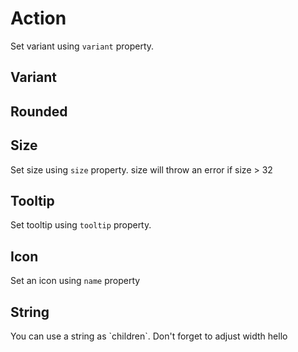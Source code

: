 
<Meta title="Components/Action" component={Action} />

# Action

<Description>Set variant using `variant` property.</Description>

## Variant

<Canvas>
  <Story name="variant" args={{}}>
    <Action name="lock" variant="link" m={1} />
    <Action name="lock" variant="primary" m={1} />
    <Action name="lock" variant="secondary" m={1} />
    <Action name="lock" variant="secondary-bordered" m={1} />
    <Action name="lock" variant="success" m={1} />
    <Action name="lock" variant="success-bordered" m={1} />
    <Action name="lock" variant="success-soft-bordered" m={1} />
    <Action name="lock" variant="warning" m={1} />
    <Action name="lock" variant="warning-bordered" m={1} />
    <Action name="lock" variant="warning-soft-bordered" m={1} />
  </Story>
</Canvas>

## Rounded

<Canvas>
  <Story name="rounded" args={{}}>
    <Action name="lock" variant="primary" m={1} rounded={true} />
    <Action name="lock" variant="secondary" m={1} rounded={true} />
    <Action name="lock" variant="secondary-bordered" m={1} rounded={true} />
  </Story>
</Canvas>

## Size

<Description>Set size using `size` property.</Description>
<Description>size will throw an error if size > 32 </Description>
<Canvas>
  <Story name="size" args={{}}>
    <Action name="lock" size={10} variant="primary" m={1} />
    <Action name="lock" size={25} variant="warning" m={1} />
    <Action name="lock" size={40} variant="secondary" m={1} />
    <Action name="lock" size={60} variant="secondary" m={1} />
  </Story>
</Canvas>

## Tooltip

<Description>Set tooltip using `tooltip` property.</Description>

<Canvas>
  <Story name="tooltip" args={{}}>
    <Action name="lock" variant="primary" m={1} tooltip="I am locked" />
  </Story>
</Canvas>

## Icon

<Description>Set an icon using `name` property</Description>

<Canvas>
  <Story name="icon" args={{}}>
    <Action name="eye" variant="secondary-bordered" m={1} />
    <Action name="cancel" variant="warning-soft-bordered" m={1} />
  </Story>
</Canvas>

## String

<Description>
  You can use a string as `children`. Don't forget to adjust width
</Description>

<Canvas>
  <Story name="string" args={{}}>
    <Action variant="secondary-bordered" width={72} m={1}>
      hello
    </Action>
  </Story>
</Canvas>

